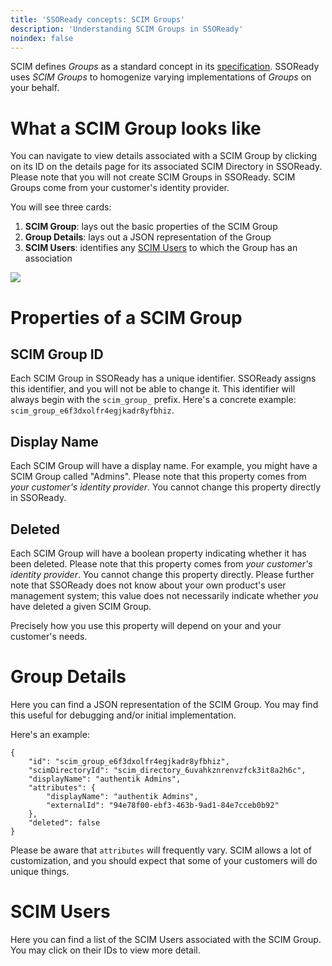 ```yaml
---
title: 'SSOReady concepts: SCIM Groups'
description: 'Understanding SCIM Groups in SSOReady'
noindex: false
---
```


SCIM defines *Groups* as a standard concept in its [specification](https://datatracker.ietf.org/doc/html/rfc7643). SSOReady uses *SCIM Groups* to homogenize varying implementations of *Groups* on your behalf.

# What a SCIM Group looks like

You can navigate to view details associated with a SCIM Group by clicking on its ID on the details page for its associated SCIM Directory in SSOReady. Please note that you will not create SCIM Groups in SSOReady. SCIM Groups come from your customer's identity provider.

You will see three cards:
1. **SCIM Group**: lays out the basic properties of the SCIM Group
2. **Group Details**: lays out a JSON representation of the Group
3. **SCIM Users**: identifies any [SCIM Users](/docs/sso-ready-concepts/scim-groups) to which the Group has an association

<Frame caption="An example of an SSOReady SCIM Group">
    <img src="/docs/assets/ssoready-concepts-assets/scim-group.png" />
</Frame>

# Properties of a SCIM Group

## SCIM Group ID

Each SCIM Group in SSOReady has a unique identifier. SSOReady assigns this identifier, and you will not be able to change it. This identifier will always begin with the `scim_group_` prefix. Here's a concrete example: `scim_group_e6f3dxolfr4egjkadr8yfbhiz`.

## Display Name

Each SCIM Group will have a display name. For example, you might have a SCIM Group called "Admins". Please note that this property comes from *your customer's identity provider*. You cannot change this property directly in SSOReady.

## Deleted

Each SCIM Group will have a boolean property indicating whether it has been deleted. Please note that this property comes from *your customer's identity provider*. You cannot change this property directly. Please further note that SSOReady does not know about your own product's user management system; this value does not necessarily indicate whether *you* have deleted a given SCIM Group.

Precisely how you use this property will depend on your and your customer's needs. 

# Group Details

Here you can find a JSON representation of the SCIM Group. You may find this useful for debugging and/or initial implementation. 

Here's an example:

```
{
    "id": "scim_group_e6f3dxolfr4egjkadr8yfbhiz",
    "scimDirectoryId": "scim_directory_6uvahkznrenvzfck3it8a2h6c",
    "displayName": "authentik Admins",
    "attributes": {
        "displayName": "authentik Admins",
        "externalId": "94e78f00-ebf3-463b-9ad1-84e7cceb0b92"
    },
    "deleted": false
}
```

Please be aware that `attributes` will frequently vary. SCIM allows a lot of customization, and you should expect that some of your customers will do unique things.


# SCIM Users

Here you can find a list of the SCIM Users associated with the SCIM Group. You may click on their IDs to view more detail.



